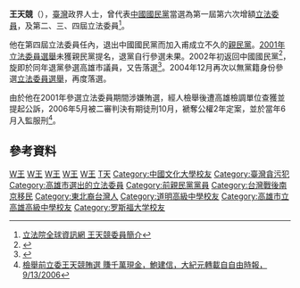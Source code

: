 {{Infobox_officeholder
| name = 王天競<br/><small>Wang Tein-ging</small>
| image name = 王立法委員天競 (第三屆).jpg
| width = 
| now = 
| period = 
| Sex = 男 
| Native place = [[嫩江省|嫩江省]][[肇东县|肇东县]]<ref>{{Cite web |url=http://lis.ly.gov.tw/lgcgi/ttsbooke?12%3A%2Fdisk1%2Flydb104%2Flydb%2Fttsdb%2Fcoun%3A8%3A%2Fdisk1%2Flg%2Fttswebbook.ini%3Ay049913%3A0006%3A_coun |title=存档副本 |accessdate=2020-09-14 |archive-date=2019-06-26 |archive-url=https://web.archive.org/web/20190626070205/https://lis.ly.gov.tw/lgcgi/ttsbooke?12%3A%2Fdisk1%2Flydb104%2Flydb%2Fttsdb%2Fcoun%3A8%3A%2Fdisk1%2Flg%2Fttswebbook.ini%3Ay049913%3A0006%3A_coun |dead-url=no }}</ref>
| date of birth = {{Birth date and age|1947|7|23}}
| party = {{NONP}}
| place of birth = {{ROC|南京市}}
| nationality = {{ROC}}
| educate = 
*高雄市鹽埕國小
*道明初中
*高雄中學
*中國文化大學建築及都市計畫學士
*美國羅斯福大學碩士
| past = 
*[[救國團|救國團]]國際青年活動中心組長
*高雄市政府社會局第一科科長
*第一屆第六次增額立法委員（{{Kmt|19px}}）<br><span style="color: blue;">(1990年-1993年)</span>
*第二屆立法委員（{{Kmt|19px}}）<br><span style="color: blue;">(1993年-1996年)</span>
*第三屆立法委員（{{Kmt|19px}}）<br><span style="color: blue;">(1996年-1999年)</span>
*第四屆立法委員（{{Kmt|19px}}、{{Pfp|19px}}）<br><span style="color: blue;">(1999年-2002年)</span>
*法制委員會召集委員
*國防委員會召集委員
}}
'''王天競'''（{{bd|1947年|7月23日|catIdx=W王}}），[[臺灣|臺灣]]政界人士，曾代表[[中國國民黨|中國國民黨]]當選為第一屆第六次增額[[立法委員|立法委員]]，及第二、三、四屆立法委員<ref>[http://www.ly.gov.tw/ly/01_introduce/0103_leg/leg_main/leg_ver01_01.jsp?ItemNO=01030100&lgno=00004&stage=4 立法院全球資訊網 王天競委員簡介]{{Dead link|date=2020年3月 |bot=InternetArchiveBot |fix-attempted=yes }}</ref>。

他在第四屆立法委員任內，退出中國國民黨而加入甫成立不久的[[親民黨|親民黨]]。[[2001年中華民國立法委員選舉|2001年立法委員選舉]]未獲親民黨提名，退黨自行參選未果。2002年初返回中國國民黨<ref>{{Cite web |url=http://www.libertytimes.com.tw/2002/new/jan/19/today-p9.htm |title=告別立院 「畢業生」真情流露，自由電子新聞網，中華民國91年1月19日星期六 |accessdate=2008-07-16 |archive-date=2005-01-15 |archive-url=https://web.archive.org/web/20050115210429/http://www.libertytimes.com.tw/2002/new/jan/19/today-p9.htm |dead-url=no }}</ref>，旋即於同年退黨參選高雄市議員，又告落選<ref>{{Cite web |url=http://udn.com/NEWS/FOCUSNEWS/POLITICS/1109442.shtml |title=姚高橋等12人遭國民黨處分，何明國，聯合報，2002/12/11 |accessdate=2008-07-16 |archive-date=2005-12-08 |archive-url=https://web.archive.org/web/20051208041020/http://udn.com/NEWS/FOCUSNEWS/POLITICS/1109442.shtml |dead-url=no }}</ref>。2004年12月再次以無黨籍身份參選[[2004年中華民國立法委員選舉|立法委員選舉]]，再度落選。

由於他在2001年參選立法委員期間涉嫌賄選，經人檢舉後遭高雄檢調單位查獲並提起公訴，2006年5月被二審判決有期徒刑10月，褫奪公權2年定案，並於當年6月入監服刑<ref>[http://news.epochtimes.com/b5/6/9/13/n1451907.htm 檢舉前立委王天競賄選 賺千萬現金，鮑建信，大紀元轉載自自由時報，9/13/2006]</ref>。

==參考資料==
<div class="references-small">
<references />
</div>

{{第1屆中華民國立法委員名單 (全面改選前)}}
{{第一屆立法院第六次增額立法委員名單}}
{{中華民國第2屆立法委員}}
{{中華民國第3屆立法委員}}
{{中華民國第4屆立法委員}}
[[Category:第一屆立法院第六次增額立法委員|W王]]
[[Category:第二屆立法院立法委員|W王]]
[[Category:第三屆立法院立法委員|W王]]
[[Category:第四屆立法院立法委員|W王]]
[[Category:前中國國民黨黨員|W王]]
[[Category:王姓|T天]]
[[Category:中國文化大學校友|Category:中國文化大學校友]]
[[Category:臺灣貪污犯|Category:臺灣貪污犯]]
[[Category:高雄市選出的立法委員|Category:高雄市選出的立法委員]]
[[Category:前親民黨黨員|Category:前親民黨黨員]]
[[Category:台灣戰後南京移民|Category:台灣戰後南京移民]]
[[Category:東北裔台灣人|Category:東北裔台灣人]]
[[Category:道明高級中學校友|Category:道明高級中學校友]]
[[Category:高雄市立高雄高級中學校友|Category:高雄市立高雄高級中學校友]]
[[Category:罗斯福大学校友|Category:罗斯福大学校友]]